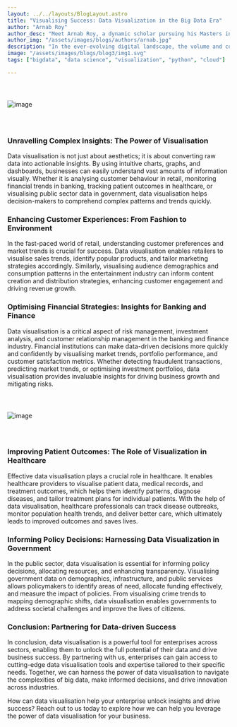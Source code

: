 ```yaml
---
layout: ../../layouts/BlogLayout.astro
title: "Visualising Success: Data Visualization in the Big Data Era"
author: "Arnab Roy"
author_desc: "Meet Arnab Roy, a dynamic scholar pursuing his Masters in Data Science and Management from the prestigious institutes, IIT Ropar and IIM Amritsar. With a fervent dedication to mastering the fusion of data science and business acumen, Arnab navigates the realms of academia and industry with unwavering curiosity and a relentless pursuit of excellence. His passion for unlocking insights and driving innovation propels him to explore the cutting edge of data-driven solutions, shaping the future of business intelligence."
author_img: "/assets/images/blogs/authors/arnab.jpg"
description: "In the ever-evolving digital landscape, the volume and complexity of data continue to grow exponentially, making it overwhelming for enterprises to navigate. However, amidst the chaos lies a powerful tool: data visualisation. In this blog, we'll explore the critical role of data visualisation in the age of big data, focusing on how it can help enterprises in various sectors make sense of complex data sets and drive informed decision-making. So, how can harnessing the power of visuals transform your approach to data analysis?"
image: "/assets/images/blogs/blog3/img1.svg"
tags: ["bigdata", "data science", "visualization", "python", "cloud"]

---
```



<img src="/assets/images/blogs/blog3/img1.svg" alt="image" style="margin: 2.56rem auto"/>

### Unravelling Complex Insights: The Power of Visualisation

Data visualisation is not just about aesthetics; it is about converting raw data into actionable insights. By using intuitive charts, graphs, and dashboards, businesses can easily understand vast amounts of information visually. Whether it is analysing customer behaviour in retail, monitoring financial trends in banking, tracking patient outcomes in healthcare, or visualising public sector data in government, data visualisation helps decision-makers to comprehend complex patterns and trends quickly.

<Quote quote={quote}/>

### Enhancing Customer Experiences: From Fashion to Environment

In the fast-paced world of retail, understanding customer preferences and market trends is crucial for success. Data visualisation enables retailers to visualise sales trends, identify popular products, and tailor marketing strategies accordingly. Similarly, visualising audience demographics and consumption patterns in the entertainment industry can inform content creation and distribution strategies, enhancing customer engagement and driving revenue growth.

### Optimising Financial Strategies: Insights for Banking and Finance

Data visualisation is a critical aspect of risk management, investment analysis, and customer relationship management in the banking and finance industry. Financial institutions can make data-driven decisions more quickly and confidently by visualising market trends, portfolio performance, and customer satisfaction metrics. Whether detecting fraudulent transactions, predicting market trends, or optimising investment portfolios, data visualisation provides invaluable insights for driving business growth and mitigating risks.

<img src="/assets/images/blogs/blog3/img2.png" alt="image" style="margin: 2.56rem auto"/>

### Improving Patient Outcomes: The Role of Visualization in Healthcare

Effective data visualisation plays a crucial role in healthcare. It enables healthcare providers to visualise patient data, medical records, and treatment outcomes, which helps them identify patterns, diagnose diseases, and tailor treatment plans for individual patients. With the help of data visualisation, healthcare professionals can track disease outbreaks, monitor population health trends, and deliver better care, which ultimately leads to improved outcomes and saves lives. 

### Informing Policy Decisions: Harnessing Data Visualization in Government

In the public sector, data visualisation is essential for informing policy decisions, allocating resources, and enhancing transparency. Visualising government data on demographics, infrastructure, and public services allows policymakers to identify areas of need, allocate funding effectively, and measure the impact of policies. From visualising crime trends to mapping demographic shifts, data visualisation enables governments to address societal challenges and improve the lives of citizens.

### Conclusion: Partnering for Data-driven Success

In conclusion, data visualisation is a powerful tool for enterprises across sectors, enabling them to unlock the full potential of their data and drive business success. By partnering with us, enterprises can gain access to cutting-edge data visualisation tools and expertise tailored to their specific needs. Together, we can harness the power of data visualisation to navigate the complexities of big data, make informed decisions, and drive innovation across industries.

How can data visualisation help your enterprise unlock insights and drive success? Reach out to us today to explore how we can help you leverage the power of data visualisation for your business.



